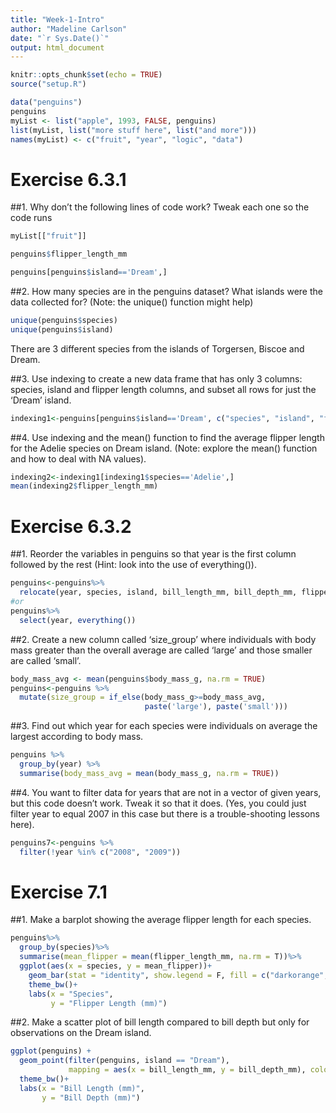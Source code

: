 ```yaml
---
title: "Week-1-Intro"
author: "Madeline Carlson"
date: "`r Sys.Date()`"
output: html_document
---
```


```r
knitr::opts_chunk$set(echo = TRUE)
source("setup.R")
```

```r
data("penguins")
penguins
myList <- list("apple", 1993, FALSE, penguins)
list(myList, list("more stuff here", list("and more")))
names(myList) <- c("fruit", "year", "logic", "data")
```

# Exercise 6.3.1

##1. Why don't the following lines of code work? Tweak each one so the code runs

```r
myList[["fruit"]]

penguins$flipper_length_mm

penguins[penguins$island=='Dream',]
```

##2. How many species are in the penguins dataset? What islands were the data collected for? (Note: the unique() function might help)

```r
unique(penguins$species)
unique(penguins$island)
```

There are 3 different species from the islands of Torgersen, Biscoe and Dream.

##3. Use indexing to create a new data frame that has only 3 columns: species, island and flipper length columns, and subset all rows for just the 'Dream' island.

```r
indexing1<-penguins[penguins$island=='Dream', c("species", "island", "flipper_length_mm")]
```

##4. Use indexing and the mean() function to find the average flipper length for the Adelie species on Dream island. (Note: explore the mean() function and how to deal with NA values).

```r
indexing2<-indexing1[indexing1$species=='Adelie',]
mean(indexing2$flipper_length_mm)
```

# Exercise 6.3.2

##1. Reorder the variables in penguins so that year is the first column followed by the rest (Hint: look into the use of everything()).

```r
penguins<-penguins%>%
  relocate(year, species, island, bill_length_mm, bill_depth_mm, flipper_length_mm, body_mass_g, sex)
#or
penguins%>%
  select(year, everything())
```

##2. Create a new column called 'size_group' where individuals with body mass greater than the overall average are called 'large' and those smaller are called 'small'.

```r
body_mass_avg <- mean(penguins$body_mass_g, na.rm = TRUE)
penguins<-penguins %>% 
  mutate(size_group = if_else(body_mass_g>=body_mass_avg,
                              paste('large'), paste('small')))
```

##3. Find out which year for each species were individuals on average the largest according to body mass.

```r
penguins %>% 
  group_by(year) %>% 
  summarise(body_mass_avg = mean(body_mass_g, na.rm = TRUE))
```

##4. You want to filter data for years that are not in a vector of given years, but this code doesn't work. Tweak it so that it does. (Yes, you could just filter year to equal 2007 in this case but there is a trouble-shooting lessons here).

```r
penguins7<-penguins %>% 
  filter(!year %in% c("2008", "2009"))
```

# Exercise 7.1

##1. Make a barplot showing the average flipper length for each species.

```r
penguins%>%
  group_by(species)%>%
  summarise(mean_flipper = mean(flipper_length_mm, na.rm = T))%>%
  ggplot(aes(x = species, y = mean_flipper))+
    geom_bar(stat = "identity", show.legend = F, fill = c("darkorange","darkorchid","cyan4"))+
    theme_bw()+
    labs(x = "Species",
         y = "Flipper Length (mm)")
```

##2. Make a scatter plot of bill length compared to bill depth but only for observations on the Dream island.

```r
ggplot(penguins) +
  geom_point(filter(penguins, island == "Dream"), 
             mapping = aes(x = bill_length_mm, y = bill_depth_mm), color = "cyan3")+
  theme_bw()+
  labs(x = "Bill Length (mm)",
       y = "Bill Depth (mm)")
```
